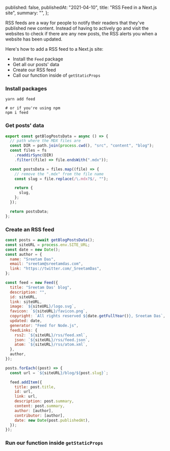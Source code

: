   published: false,
  publishedAt: "2021-04-10",
  title: "RSS Feed in a Next.js site",
  summary: "",
};

RSS feeds are a way for people to notify their readers that they've published new content. Instead of having to actively go and visit the websites to check if there are any new posts, the RSS alerts you when a website has been updated.

Here's how to add a RSS feed to a Next.js site:

- Install the `Feed` package
- Get all our posts' data
- Create our RSS feed
- Call our function inside of `getStaticProps`

### Install packages

```shell
yarn add feed

# or if you're using npm
npm i feed
```

### Get posts' data

```jsx
export const getBlogPostsData = async () => {
  // path where the MDX files are
  const DIR = path.join(process.cwd(), "src", "content", "blog");
  const files = fs
    .readdirSync(DIR)
    .filter((file) => file.endsWith(".mdx"));

  const postsData = files.map((file) => {
    // remove the ".mdx" from the file name
    const slug = file.replace(/\.mdx?$/, "");

    return {
      slug,
    };
  });

  return postsData;
};
```

### Create an RSS feed

```jsx
const posts = await getBlogPostsData();
const siteURL = process.env.SITE_URL;
const date = new Date();
const author = {
  name: "Sreetam Das",
  email: "sreetam@sreetamdas.com",
  link: "https://twitter.com/_SreetamDas",
};

const feed = new Feed({
  title: "Sreetam Das' blog",
  description: "",
  id: siteURL,
  link: siteURL,
  image: `${siteURL}/logo.svg`,
  favicon: `${siteURL}/favicon.png`,
  copyright: `All rights reserved ${date.getFullYear()}, Sreetam Das`,
  updated: date,
  generator: "Feed for Node.js",
  feedLinks: {
    rss2: `${siteURL}/rss/feed.xml`,
    json: `${siteURL}/rss/feed.json`,
    atom: `${siteURL}/rss/atom.xml`,
  },
  author,
});

posts.forEach((post) => {
  const url = `${siteURL}/blog/${post.slug}`;

  feed.addItem({
    title: post.title,
    id: url,
    link: url,
    description: post.summary,
    content: post.summary,
    author: [author],
    contributor: [author],
    date: new Date(post.publishedAt),
  });
});
```

### Run our function inside `getStaticProps`
